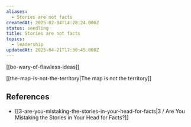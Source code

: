 ```yaml
---
aliases:
  - Stories are not facts
createdAt: 2025-02-04T14:28:24.000Z
status: seedling
title: Stories are not facts
topics:
  - leadership
updatedAt: 2025-04-21T17:30:45.000Z
---
```

[[be-wary-of-flawless-ideas]]

[[the-map-is-not-the-territory|The map is not the territory]]

## References

- [[3-are-you-mistaking-the-stories-in-your-head-for-facts|3 / Are You Mistaking the Stories in Your Head for Facts?]]

